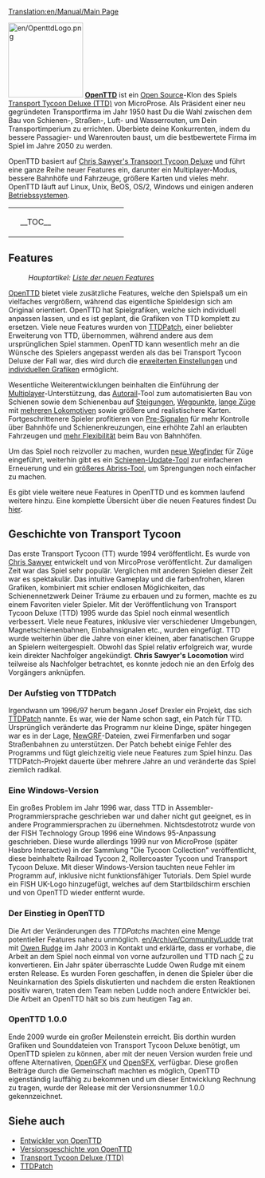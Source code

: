 [[Translation:en/Manual/Main Page]]

{{de/Inhaltsverzeichnis}}

[[File:en/OpenttdLogo.png|left|150px]]
[http://www.openttd.org/ '''OpenTTD'''] ist ein [http://de.wikipedia.org/wiki/Open_Source Open Source]-Klon des Spiels [http://de.wikipedia.org/wiki/Transport_Tycoon Transport Tycoon Deluxe (TTD)] von MicroProse. Als Präsident einer neu gegründeten Transportfirma im Jahr 1950 hast Du die Wahl zwischen dem Bau von Schienen-, Straßen-, Luft- und Wasserrouten, um Dein Transportimperium zu errichten. Überbiete deine Konkurrenten, indem du bessere Passagier- und Warenrouten baust, um die bestbewertete Firma im Spiel im Jahre 2050 zu werden.

OpenTTD basiert auf [http://www.chrissawyer.com/info.htm Chris Sawyer's Transport Tycoon Deluxe] und führt eine ganze Reihe neuer Features ein, darunter ein Multiplayer-Modus, bessere Bahnhöfe und Fahrzeuge, größere Karten und vieles mehr. OpenTTD läuft auf Linux, Unix, BeOS, OS/2, Windows und einigen anderen [[de/Archive/Compilation and Ports/Betriebssystem|Betriebssystemen]].

{| align="center"
|colspan=2 style="background:none; border:0px"|
|width=200 style="background:none; border:0px"| __TOC__
|style="background:none; border:0px"| [[File:de/Main menu new game.png|frame|center|[[en/Spielinterface#inhalt-des-menus|Startbildschirm]] von OpenTTD]]
|}

== Features ==
:''Hauptartikel: [[de/Liste neuer Features|Liste der neuen Features]]''

[http://www.openttd.org/ OpenTTD] bietet viele zusätzliche Features, welche den Spielspaß um ein vielfaches vergrößern, während das eigentliche Spieldesign sich am Original orientiert. OpenTTD hat Spielgrafiken, welche sich individuell anpassen lassen, und es ist geplant, die Grafiken von TTD komplett zu ersetzen. Viele neue Features wurden von [http://www.ttdpatch.net/ TTDPatch], einer beliebter Erweiterung von TTD, übernommen, während andere aus dem ursprünglichen Spiel stammen. OpenTTD kann wesentlich mehr an die Wünsche des Spielers angepasst werden als das bei Transport Tycoon Deluxe der Fall war, dies wird durch die [[de/Archive/Manual/Settings/Erweiterte Einstellungen|erweiterten Einstellungen]] und [[de/Manual/NewGRF|individuellen Grafiken]] ermöglicht.

Wesentliche Weiterentwicklungen beinhalten die Einführung der [[de/Multiplayer|Multiplayer]]-Unterstützung, das [[de/Autorail|Autorail]]-Tool zum automatisierten Bau von Schienen sowie dem Schienenbau auf [[de/Bau auf Steigungen|Steigungen]], [[de/Wegpunkt|Wegpunkte]], [[de/Mammutzug|lange Züge]] mit [[de/Mehrfach-Loks|mehreren Lokomotiven]] sowie größere und realistischere Karten. Fortgeschrittenere Spieler profitieren von [[de/Pre-Signal|Pre-Signalen]] für mehr Kontrolle über Bahnhöfe und Schienenkreuzungen, eine erhöhte Zahl an erlaubten Fahrzeugen und [[de/Ungleiche Bahnhöfe|mehr Flexibilität]] beim Bau von Bahnhöfen.

Um das Spiel noch reizvoller zu machen, wurden [[de/YAPP|neue Wegfinder]] für Züge eingeführt, weiterhin gibt es ein [[de/Schienen-Upgrade|Schienen-Update-Tool]] zur einfacheren Erneuerung und ein [[de/Extra-Dynamit|größeres Abriss-Tool]], um Sprengungen noch einfacher zu machen.

Es gibt viele weitere neue Features in OpenTTD und es kommen laufend weitere hinzu. Eine komplette Übersicht über die neuen Features findest Du [[de/Liste neuer Features|hier]].

== Geschichte von Transport Tycoon ==
Das erste Transport Tycoon (TT) wurde 1994 veröffentlicht. Es wurde von [http://www.chrissawyer.com/ Chris Sawyer] entwickelt und von MircoProse veröffentlicht. Zur damaligen Zeit war das Spiel sehr populär. Verglichen mit anderen Spielen dieser Zeit war es spektakulär. Das intuitive Gameplay und die farbenfrohen, klaren Grafiken, kombiniert mit schier endlosen Möglichkeiten, das Schienennetzwerk Deiner Träume zu erbauen und zu formen, machte es zu einem Favoriten vieler Spieler. Mit der Veröffentlichung von Transport Tycoon Deluxe (TTD) 1995 wurde das Spiel noch einmal wesentlich verbessert. Viele neue Features, inklusive vier verschiedener Umgebungen, Magnetschienenbahnen, Einbahnsignalen etc., wurden eingefügt. TTD wurde weiterhin über die Jahre von einer kleinen, aber fanatischen Gruppe an Spielern weitergespielt. Obwohl das Spiel relativ erfolgreich war, wurde kein direkter Nachfolger angekündigt. '''Chris Sawyer's Locomotion''' wird teilweise als Nachfolger betrachtet, es konnte jedoch nie an den Erfolg des Vorgängers anknüpfen.

=== Der Aufstieg von TTDPatch ===
Irgendwann um 1996/97 herum begann Josef Drexler ein Projekt, das sich [http://www.ttdpatch.net/ TTDPatch] nannte. Es war, wie der Name schon sagt, ein Patch für TTD. Ursprünglich veränderte das Programm nur kleine Dinge, später hingegen war es in der Lage, [[de/Manual/NewGRF|NewGRF]]-Dateien, zwei Firmenfarben und sogar Straßenbahnen zu unterstützen. Der Patch behebt einige Fehler des Programms und fügt gleichzeitig viele neue Features zum Spiel hinzu. Das TTDPatch-Projekt dauerte über mehrere Jahre an und veränderte das Spiel ziemlich radikal.

=== Eine Windows-Version ===
Ein großes Problem im Jahr 1996 war, dass TTD in Assembler-Programmiersprache geschrieben war und daher nicht gut geeignet, es in andere Programmiersprachen zu übernehmen. Nichtsdestotrotz wurde von der FISH Technology Group 1996 eine Windows 95-Anpassung geschrieben. Diese wurde allerdings 1999 nur von MicroProse (später Hasbro Interactive) in der Sammlung "Die Tycoon Collection" veröffentlicht, diese beinhaltete Railroad Tycoon 2, Rollercoaster Tycoon und Transport Tycoon Deluxe. Mit dieser Windows-Version tauchten neue Fehler im Programm auf, inklusive nicht funktionsfähiger Tutorials. Dem Spiel wurde ein FISH UK-Logo hinzugefügt, welches auf dem Startbildschirm erschien und von OpenTTD wieder entfernt wurde.

=== Der Einstieg in OpenTTD ===
Die Art der Veränderungen des ''TTDPatchs'' machten eine Menge potentieller Features nahezu unmöglich. [[en/Archive/Community/Ludde]] trat mit  [http://www.tt-forums.net/ Owen Rudge] im Jahr 2003 in Kontakt und erklärte, dass er vorhabe, die Arbeit an dem Spiel noch einmal von vorne aufzurollen und TTD nach [http://de.wikipedia.org/wiki/C_(Programmiersprache) C] zu konvertieren. Ein Jahr später überraschte Ludde Owen Rudge mit einem ersten Release. Es wurden Foren geschaffen, in denen die Spieler über die Neuinkarnation des Spiels diskutierten und nachdem die ersten Reaktionen positiv waren, traten dem Team neben Ludde noch andere Entwickler bei. Die Arbeit an OpenTTD hält so bis zum heutigen Tag an.

=== OpenTTD 1.0.0 ===
Ende 2009 wurde ein großer Meilenstein erreicht. Bis dorthin wurden Grafiken und Sounddateien von Transport Tycoon Deluxe benötigt, um OpenTTD spielen zu können, aber mit der neuen Version wurden freie und offene Alternativen, [[de/OpenGFX|OpenGFX]] und [[de/OpenSFX|OpenSFX]], verfügbar. Diese großen Beiträge durch die Gemeinschaft machten es möglich, OpenTTD eigenständig lauffähig zu bekommen und um dieser Entwicklung Rechnung zu tragen, wurde der Release mit der Versionsnummer 1.0.0 gekennzeichnet.

== Siehe auch ==
*[[de/Entwickler|Entwickler von OpenTTD]]
*[[de/Versionsgeschichte|Versionsgeschichte von OpenTTD]]
*[http://de.wikipedia.org/wiki/Transport_Tycoon Transport Tycoon Deluxe (TTD)]
*[http://www.ttdpatch.net/ TTDPatch]